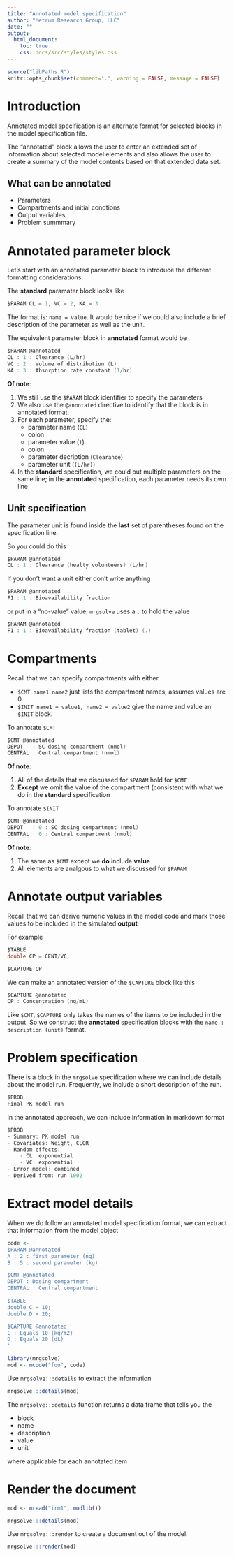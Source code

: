 ```yaml
---
title: "Annotated model specification"
author: "Metrum Research Group, LLC"
date: ""
output: 
  html_document:
    toc: true
    css: docs/src/styles/styles.css
---
```


```r
source("libPaths.R")
knitr::opts_chunk$set(comment='.', warning = FALSE, message = FALSE)
```


# Introduction

Annotated model specification is an alternate format for selected 
blocks in the model specification file. 

The "annotated" block allows the user to enter an extended 
set of information about selected model elements and also 
allows the user to create a summary of the model contents 
based on that extended data set.

## What can be annotated

- Parameters
- Compartments and initial condtions
- Output variables
- Problem summmary


# Annotated parameter block

Let's start with an annotated parameter block to introduce the 
different formatting considerations.

The __standard__ paramater block looks like
```c
$PARAM CL = 1, VC = 2, KA = 3
```

The format is: `name = value`.  It would be nice if 
we could also include a brief description of the 
parameter as well as the unit.

The equivalent parameter block in __annotated__ format would be
```c
$PARAM @annotated
CL : 1 : Clearance (L/hr)
VC : 2 : Volume of distribution (L)
KA : 3 : Absorption rate constant (1/hr)
```


__Of note__:

1. We still use the `$PARAM` block identifier to specify the parameters
1. We also use the `@annotated` directive to identify that the block 
is in annotated format.
1. For each parameter, specify the:
    * parameter name (`CL`)
    * colon
    * parameter value (`1`)
    * colon
    * parameter decription (`Clearance`)
    * parameter unit (`(L/hr)`)
1. In the __standard__ specification, we could put multiple parameters 
on the same line; in the __annotated__ specification, each parameter 
needs its own line
  
## Unit specification 

The parameter unit is found inside the __last__ set of parentheses
found on the specification line. 

So you could do this
```c
$PARAM @annotated
CL : 1 : Clearance (healty volunteers) (L/hr)
```

If you don't want a unit either don't write anything 
```c
$PARAM @annotated
F1 : 1 : Bioavailability fraction
```

or put in a "no-value" value; `mrgsolve` uses a `.` to hold the value

```c
$PARAM @annotated
F1 : 1 : Bioavailability fraction (tablet) (.)
```

# Compartments

Recall that we can specify compartments with either

* `$CMT name1 name2` just lists the compartment names, assumes values are 0
* `$INIT name1 = value1, name2 = value2` give the name and value
an `$INIT` block.  

To annotate `$CMT`

```c
$CMT @annotated
DEPOT   : SC dosing compartment (nmol)
CENTRAL : Central compartment (nmol)
```

__Of note__:

1. All of the details that we discussed for `$PARAM` hold for `$CMT`
1. __Except__ we omit the value of the compartment (consistent with 
what we do in the __standard__ specification

To annotate `$INIT`

```c
$CMT @annotated
DEPOT   : 0 : SC dosing compartment (nmol)
CENTRAL : 0 : Central compartment (nmol)
```

__Of note__:

1. The same as `$CMT` except we __do__ include __value__
1. All elements are analgous to what we discussed for `$PARAM`


# Annotate output variables

Recall that we can derive numeric values in the model code and mark 
those values to be included in the simulated __output__

For example
```c
$TABLE
double CP = CENT/VC;

$CAPTURE CP
```

We can make an annotated version of the `$CAPTURE` block like this

```c
$CAPTURE @annotated
CP : Concentration (ng/mL)
```

Like `$CMT`, `$CAPTURE` only takes the names of the items 
to be included in the output.  So we construct the __annotated__
specification blocks with the `name : description (unit)` format.


# Problem specification

There is a block in the `mrgsolve` specification where we can include 
details about the model run.  Frequently, we include a short description
of the run. 

```c
$PROB 
Final PK model run
```


In the annotated approach, we can include information in markdown 
format

```c
$PROB
- Summary: PK model run
- Covariates: Weight, CLCR
- Random effects:
    - CL: exponential
    - VC: exponential
- Error model: combined
- Derived from: run 1002
```




# Extract model details 

When we do follow an annotated model specification format, we can 
extract that information from the model object

```r
code <- '
$PARAM @annotated
A : 2 : first parameter (ng)
B : 5 : second parameter (kg)

$CMT @annotated
DEPOT : Dosing compartment
CENTRAL : Central compartment

$TABLE
double C = 10;
double D = 20;

$CAPTURE @annotated
C : Equals 10 (kg/m2)
D : Equals 20 (dL)
'

library(mrgsolve)
mod <- mcode("foo", code)
```


Use `mrgsolve:::details` to extract the information

```r
mrgsolve:::details(mod)
```

The `mrgsolve:::details` function returns a data frame that tells you the 

* block
* name
* description
* value
* unit

where applicable for each annotated item


# Render the document
```r
mod <- mread("irm1", modlib())

mrgsolve:::details(mod)
```


Use `mrgsolve:::render` to create a document out of the model.

```r
mrgsolve:::render(mod)
```


















